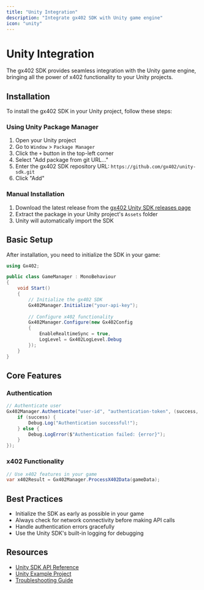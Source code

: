 ```yaml
---
title: "Unity Integration"
description: "Integrate gx402 SDK with Unity game engine"
icon: "unity"
---
```


# Unity Integration

The gx402 SDK provides seamless integration with the Unity game engine, bringing all the power of x402 functionality to your Unity projects.

## Installation

To install the gx402 SDK in your Unity project, follow these steps:

### Using Unity Package Manager

1. Open your Unity project
2. Go to `Window` > `Package Manager`
3. Click the `+` button in the top-left corner
4. Select "Add package from git URL..."
5. Enter the gx402 SDK repository URL: `https://github.com/gx402/unity-sdk.git`
6. Click "Add"

### Manual Installation

1. Download the latest release from the [gx402 Unity SDK releases page](https://github.com/gx402/unity-sdk/releases)
2. Extract the package in your Unity project's `Assets` folder
3. Unity will automatically import the SDK

## Basic Setup

After installation, you need to initialize the SDK in your game:

```csharp
using Gx402;

public class GameManager : MonoBehaviour
{
    void Start()
    {
        // Initialize the gx402 SDK
        Gx402Manager.Initialize("your-api-key");
        
        // Configure x402 functionality
        Gx402Manager.Configure(new Gx402Config
        {
            EnableRealtimeSync = true,
            LogLevel = Gx402LogLevel.Debug
        });
    }
}
```

## Core Features

### Authentication
```csharp
// Authenticate user
Gx402Manager.Authenticate("user-id", "authentication-token", (success, error) => {
    if (success) {
        Debug.Log("Authentication successful!");
    } else {
        Debug.LogError($"Authentication failed: {error}");
    }
});
```

### x402 Functionality
```csharp
// Use x402 features in your game
var x402Result = Gx402Manager.ProcessX402Data(gameData);
```

## Best Practices

- Initialize the SDK as early as possible in your game
- Always check for network connectivity before making API calls
- Handle authentication errors gracefully
- Use the Unity SDK's built-in logging for debugging

## Resources

- [Unity SDK API Reference](/api-reference/unity-sdk)
- [Unity Example Project](https://github.com/gx402/unity-examples)
- [Troubleshooting Guide](/platforms/unity/troubleshooting)